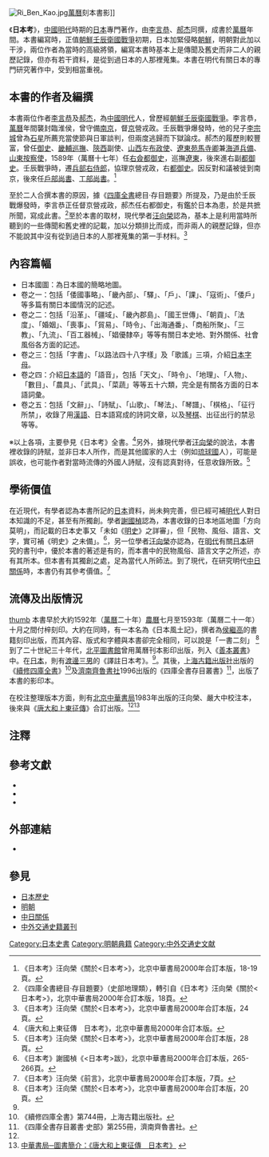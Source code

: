 [[File:Ri_Ben_Kao.jpg|thumb]][[萬曆|萬曆]]刻本書影]]

《'''日本考'''》，[[中國|中國]][[明代|明代]]時期的[[日本|日本]]專門著作，由[[李言恭|李言恭]]、[[郝杰|郝杰]]同撰，成書於[[萬曆|萬曆]]年間。本書編寫時，正值[[朝鮮壬辰衛國戰爭|朝鮮壬辰衛國戰爭]]初期，日本加緊侵略[[朝鮮|朝鮮]]，明朝對此加以干涉，兩位作者為當時的高級將領，編寫本書時基本上是傳聞及舊史而非二人的親歷記錄，但亦有若干資料，是從到過日本的人那裡蒐集。本書在明代有關日本的專門研究著作中，受到相當重視。

==本書的作者及編撰==
本書兩位作者[[李言恭|李言恭]]及[[郝杰|郝杰]]，為[[中國|中國]][[明代|明代]]人，曾歷經[[朝鮮壬辰衛國戰爭|朝鮮壬辰衛國戰爭]]。李言恭，[[萬曆|萬曆]]年間襲封臨淮侯，曾守備[[南京|南京]]，督[[北京|京]]營戎政。壬辰戰爭爆發時，他的兒子[[李宗城|李宗城]]曾為[[石星|石星]]所薦充當使節與日軍談判，但兩度逃歸而下獄論戍。郝杰的履歷則較豐富，曾任[[御史|御史]]、[[畿輔巡撫|畿輔巡撫]]、[[陝西|陝西]]副使、[[山西|山西]]左[[布政使|布政使]]、[[遼東|遼東]][[苑馬寺卿|苑馬寺卿]]兼[[海道兵備|海道兵備]]、[[山東|山東]][[按察使|按察使]]，1589年（萬曆十七年）任[[右僉都御史|右僉都御史]]，巡撫[[遼東|遼東]]，後來進右副[[都御史|都御史]]。壬辰戰爭時，遷[[兵部|兵部]][[右侍郎|右侍郎]]，協理京營戎政，右[[都御史|都御史]]。因反對和議被徙到南京，後來任[[戶部尚書|戶部尚書]]、[[工部尚書|工部尚書]]。<ref>《日本考》汪向榮《關於<日本考>》，北京中華書局2000年合訂本版，18-19頁。</ref>

至於二人合撰本書的原因，據《[[四庫全書|四庫全書]]總目·存目題要》所提及，乃是由於壬辰戰爆發時，李言恭正任督京營戎政，郝杰任右都御史，有鑑於日本為患，於是共摭所聞，寫成此書。<ref>《四庫全書總目·存目題要》（史部地理類），轉引自《日本考》汪向榮《關於<日本考>》，北京中華書局2000年合訂本版，18頁。</ref>至於本書的取材，現代學者[[汪向榮|汪向榮]]認為，基本上是利用當時所聽到的一些傳聞和舊史裡的記載，加以分類排比而成，而非兩人的親歷記錄，但亦不能說其中沒有從到過日本的人那裡蒐集的第一手材料。<ref>《日本考》汪向榮《關於<日本考>》，北京中華書局2000年合訂本版，24頁。</ref>

==內容篇幅==
*日本國圖：為日本國的簡略地圖。
*卷之一：包括「倭國事略」、「畿內部」、「驛」、「戶」、「課」、「寇術」、「倭戶」等多篇有關日本國情況的記述。
*卷之二：包括「沿革」、「疆域」、「畿內郡島」、「國王世傳」、「朝貢」、「法度」、「婚姻」、「喪事」、「貿易」、「時令」、「出海通番」、「商船所聚」、「三教」、「九流」、「百工器械」、「娼優隸卒」等等有關日本史地、對外關係、社會風俗各方面的記述。
*卷之三：包括「字書」、「以路法四十八字樣」及「歌謠」三項，介紹[[日語假名|日本字母]]。
*卷之四：介紹[[日本語|日本語]]的「語音」，包括「天文」、「時令」、「地理」、「人物」、「數目」、「農具」、「武具」、「菜蔬」等等五十六類，完全是有關各方面的日本語詞彙。
*卷之五：包括「文辭」」、「詩賦」、「山歌」、「琴法」、「琴譜」、「棋格」、「征行所禁」，收錄了用[[漢語|漢語]]、日本語寫成的詩詞文章，以及[[古琴|琴]][[日本象棋|棋]]、出征出行的禁忌等等。
※以上各項，主要參見《日本考》全書。<ref name="日本考">《唐大和上東征傳　日本考》，北京中華書局2000年合訂本版。</ref>另外，據現代學者[[汪向榮|汪向榮]]的說法，本書裡收錄的詩賦，並非日本人所作，而是其他國家的人士（例如[[琉球國|琉球國]]人），可能是誤收，也可能作者對當時流傳的外國人詩賦，沒有認真對待，任意收錄所致。<ref>《日本考》汪向榮《關於<日本考>》，北京中華書局2000年合訂本版，28頁。</ref>

==學術價值==
在近現代，有學者認為本書所記的[[日本|日本]]資料，尚未夠完善，但已經可補[[明代|明代]]人對日本知識的不足，甚至有所獨創。學者[[謝國楨|謝國楨]]認為，本書收錄的日本地區地圖「方向莫明」，而記載的日本史事又「未如《[[明史|明史]]》之詳審」，但「民物、風俗、語言、文字，實可補《明史》之未備」。<ref>《日本考》謝國楨《<日本考>跋》，北京中華書局2000年合訂本版，265-266頁。</ref>，另一位學者[[汪向榮|汪向榮]]亦認為，在[[明代|明代]]有關[[日本|日本]]研究的書刊中，優於本書的著述是有的，而本書中的民物風俗、語言文字之所述，亦有其所本。但本書有其獨創之處，足為當代人所師法。到了現代，在研究明代[[中日關係|中日關係]]時，本書仍有其參考價值。<ref name="日本考前言7">《日本考》汪向榮《前言》，北京中華書局2000年合訂本版，7頁。</ref>

==流傳及出版情況==
[[文件:《日本考》合訂本.jpg|thumb]]
本書早於大約1592年（[[萬曆|萬曆]]二十年）[[農曆|農曆]]七月至1593年（萬曆二十一年）十月之間付梓刻印。大約在同時，有一本名為《日本風土記》，撰者為[[侯繼高|侯繼高]]的書籍刻印出版，而其內容、版式和字體與本書卻完全相同，可以說是「一書二刻」
<ref>《日本考》汪向榮《關於<日本考>》，北京中華書局2000年合訂本版，20頁。</ref>到了二十世紀三十年代，[[北平圖書館|北平圖書館]]曾用萬曆刊本影印出版，列入《[[善本叢書|善本叢書]]》中。在[[日本|日本]]，則有[[渡邊三男|渡邊三男]]的《譯註日本考》。<ref name="日本考前言7"/>。其後，[[上海古籍出版社|上海古籍出版社]]出版的《[[續修四庫全書|續修四庫全書]]》<ref>《續修四庫全書》第744冊，上海古籍出版社。</ref>及[[濟南|濟南]][[齊魯書社|齊魯書社]]1996出版的《四庫全書存目叢書》<ref>《四庫全書存目叢書·史部》第255冊，濟南齊魯書社。</ref>，出版了本書的影印本。

在校注整理版本方面，則有[[北京|北京]][[中華書局|中華書局]]1983年出版的汪向榮、嚴大中校注本，後來與《[[唐大和上東征傳|唐大和上東征傳]]》合訂出版。<ref name="日本考"/><ref>[http://www.zhbc.com.cn/book_view.asp?bid=4277 中華書局─圖書簡介：《唐大和上東征傳　日本考》] {{webarchive|url=https://archive.is/20130101154318/http://www.zhbc.com.cn/book_view.asp?bid=4277 |date=2013-01-01 }}</ref>


==注釋==
<div class="references-small"> 
<references />
</div>
</div>

==參考文獻==
<div class="references-small">
*{{cite book|title=《'''唐大和上東征傳'''　'''日本考'''》|author=[[真人元開|真人元開]]撰，[[汪向榮|汪向榮]]校注；[[李言恭|李言恭]]、[[郝杰|郝杰]]|location=[[北京|北京]]|publisher=[[中華書局|中華書局]]（2000年）ISBN 7101020607|language=zh}}
*{{cite book|title=《'''日本考'''》，收錄於《四庫全書存目叢書·史部》第255冊|author=[[李言恭|李言恭]]、[[郝杰|郝杰]]||location=[[濟南|濟南]]|publisher=[[齊魯書社|齊魯書社]]（1996）ISBN 7533305353|language=zh}}
*{{cite book|title=《'''日本考'''》，收錄於《[[續修四庫全書|續修四庫全書]]》第744冊|author=[[李言恭|李言恭]]、[[郝杰|郝杰]]||location=[[上海|上海]]|publisher=[[上海古籍出版社|上海古籍出版社]]（199-）|language=zh}}
</div>

==外部連結==
*{{zh}}{{cite web|url=http://www.zhbc.com.cn/book_view.asp?bid=4277|title=中華書局─圖書簡介：《唐大和上東征傳　日本考》|deadurl=yes|archiveurl=https://archive.is/20130101154318/http://www.zhbc.com.cn/book_view.asp?bid=4277|archivedate=2013-01-01}}

==參見==
*[[日本歷史|日本歷史]]
*[[明朝|明朝]]
*[[中日關係|中日關係]]
*[[中外交通史籍叢刊|中外交通史籍叢刊]]

[[Category:日本史書|Category:日本史書]]
[[Category:明朝典籍|Category:明朝典籍]]
[[Category:中外交通史文献|Category:中外交通史文献]]